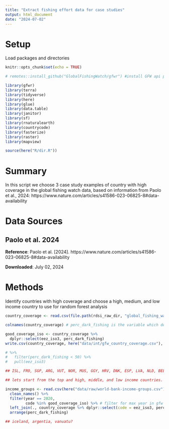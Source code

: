 ```yaml
---
title: "Extract fishing effort data for case studies"
output: html_document
date: "2024-07-02"
---
```


# Setup

Load packages and directories

```r
knitr::opts_chunk$set(echo = TRUE)

# remotes::install_github("GlobalFishingWatch/gfwr") #install GFW api package

library(gfwr)
library(terra)
library(tidyverse)
library(here)
library(glue)
library(data.table)
library(janitor)
library(sf)
library(rnaturalearth)
library(countrycode)
library(fasterize)
library(raster)
library(mapview)

source(here("R/dir.R"))


```

# Summary

In this script we choose 3 case study examples of country with high coverage in the global fishing watch data, based on information from Paolo et al., 2024: https://www.nature.com/articles/s41586-023-06825-8#data-availability


# Data Sources 

## Paolo et al. 2024

**Reference**:
Paolo et al. [2024]. https://www.nature.com/articles/s41586-023-06825-8#data-availability

**Downloaded**: July 02, 2024


# Methods 

Identify countries with high coverage and choose a high, medium, and low income country to use for random forest analysis

```r

country_coverage <- read.csv(file.path(rdsi_raw_dir, "global_fishing_watch/paolo_et_al/bar_chart_by_country.csv"))

colnames(country_coverage) # perc_dark_fishing is the variable which described the % of fishing in an EEZ which is NOT tracked by GFW. So we will want to choose countries with a low %

good_coverage_iso <- country_coverage %>% 
  dplyr::select(eez_iso3, perc_dark_fishing) 
write.csv(country_coverage, here("data/int/gfw_country_coverage.csv"), row.names = FALSE)

# %>%
#   filter(perc_dark_fishing < 50) %>% 
#   pull(eez_iso3)

## ISL, FRO, SGP, ARG, VUT, NOR, MUS, GGY, HRV, DNK, ESP, LVA, NLD, BEL, IRL, SJM, FRA, SWE, LTU, GBR, PRT, ASM, FLK, ITA, ZAF, URY, GUF, FJI, NCL, SVN, DEU all have perc_dark_fishing <50

## lets start from the top and high, middle, and low income countries. Will need to match to some sort of data describing country classifications; World bank income groups: https://ourworldindata.org/grapher/world-bank-income-groups#:~:text=Lower%2Dmiddle%2Dincome%20countries%20are,%2413%2C846%20or%20more%20in%202022.

income_groups <- read.csv(here("data/raw/world-bank-income-groups.csv")) %>%
  clean_names() %>%
  filter(year == 2020,
         code %in% good_coverage_iso) %>% # filter for max year in gfw and countries with good coverage
  left_join(., country_coverage %>% dplyr::select(code = eez_iso3, perc_dark_fishing)) %>%
  arrange(perc_dark_fishing)

## iceland, argentia, vanuatu? 


```



